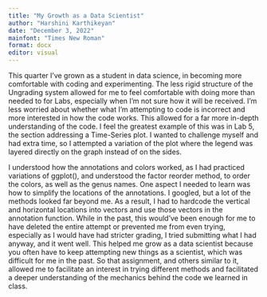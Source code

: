 ```yaml
---
title: "My Growth as a Data Scientist"
author: "Harshini Karthikeyan"
date: "December 3, 2022"
mainfont: "Times New Roman"
format: docx
editor: visual
---
```


This quarter I've grown as a student in data science, in becoming more comfortable with coding and experimenting. The less rigid structure of the Ungrading system allowed for me to feel comfortable with doing more than needed to for Labs, especially when I'm not sure how it will be received. I'm less worried about whether what I'm attempting to code is incorrect and more interested in how the code works. This allowed for a far more in-depth understanding of the code. I feel the greatest example of this was in Lab 5, the section addressing a Time-Series plot. I wanted to challenge myself and had extra time, so I attempted a variation of the plot where the legend was layered directly on the graph instead of on the sides.

I understood how the annotations and colors worked, as I had practiced variations of ggplot(), and understood the factor reorder method, to order the colors, as well as the genus names. One aspect I needed to learn was how to simplify the locations of the annotations. I googled, but a lot of the methods looked far beyond me. As a result, I had to hardcode the vertical and horizontal locations into vectors and use those vectors in the annotation function. While in the past, this would've been enough for me to have deleted the entire attempt or prevented me from even trying, especially as I would have had stricter grading, I tried submitting what I had anyway, and it went well. This helped me grow as a data scientist because you often have to keep attempting new things as a scientist, which was difficult for me in the past. So that assignment, and others similar to it, allowed me to facilitate an interest in trying different methods and facilitated a deeper understanding of the mechanics behind the code we learned in class.
